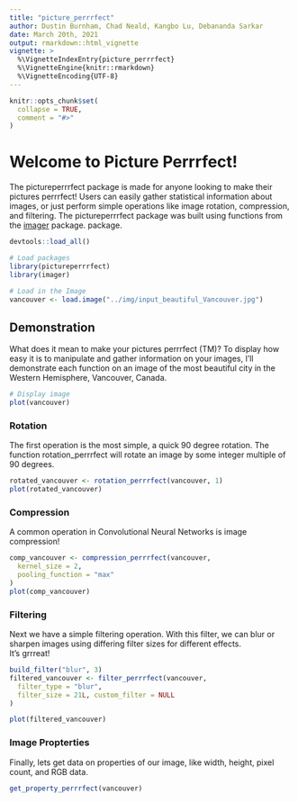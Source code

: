 ```yaml
---
title: "picture_perrrfect"
author: Dustin Burnham, Chad Neald, Kangbo Lu, Debananda Sarkar
date: March 20th, 2021
output: rmarkdown::html_vignette
vignette: >
  %\VignetteIndexEntry{picture_perrrfect}
  %\VignetteEngine{knitr::rmarkdown}
  %\VignetteEncoding{UTF-8}
---
```


```r
knitr::opts_chunk$set(
  collapse = TRUE,
  comment = "#>"
)
```

# Welcome to Picture Perrrfect!

The pictureperrrfect package is made for anyone looking to make their pictures
perrrfect!  Users can easily gather statistical information about images, or 
just perform simple operations like image rotation, compression, and filtering. 
The pictureperrrfect package was built using functions from the [imager](https://github.com/dahtah/imager) package.
 package.

```r
devtools::load_all()
```

```r
# Load packages
library(pictureperrrfect)
library(imager)
```

```r
# Load in the Image
vancouver <- load.image("../img/input_beautiful_Vancouver.jpg")
```

## Demonstration

What does it mean to make your pictures perrrfect (TM)?  To display how easy
it is to manipulate and gather information on your images, I'll demonstrate
each function on an image of the most beautiful city in the Western Hemisphere,
Vancouver, Canada.

```r
# Display image
plot(vancouver)
```

### Rotation

The first operation is the most simple, a quick 90 degree rotation. The function
rotation_perrrfect will rotate an image by some integer multiple of 90 degrees.

```r
rotated_vancouver <- rotation_perrrfect(vancouver, 1)
plot(rotated_vancouver)
```

### Compression

A common operation in Convolutional Neural Networks is image compression!

```r
comp_vancouver <- compression_perrrfect(vancouver,
  kernel_size = 2,
  pooling_function = "max"
)
plot(comp_vancouver)
```

### Filtering

Next we have a simple filtering operation.  With this filter, we can blur
or sharpen images using differing filter sizes for different effects.  
It's grrreat!

```r
build_filter("blur", 3)
filtered_vancouver <- filter_perrrfect(vancouver,
  filter_type = "blur",
  filter_size = 21L, custom_filter = NULL
)

plot(filtered_vancouver)
```

### Image Propterties

Finally, lets get data on properties of our image, like width, height,
pixel count, and RGB data.

```r
get_property_perrrfect(vancouver)
```
